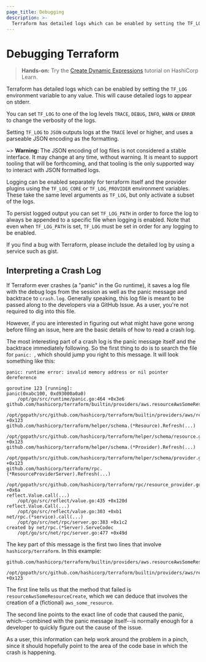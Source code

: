 ```yaml
---
page_title: Debugging
description: >-
  Terraform has detailed logs which can be enabled by setting the TF_LOG environment variable to any value. This will cause detailed logs to appear on stderr
---
```


# Debugging Terraform

> **Hands-on:** Try the [Create Dynamic Expressions](https://learn.hashicorp.com/tutorials/terraform/troubleshooting-workflow#bug-reporting-best-practices?utm_source=WEBSITE&utm_medium=WEB_IO&utm_offer=ARTICLE_PAGE&utm_content=DOCS) tutorial on HashiCorp Learn.
 

Terraform has detailed logs which can be enabled by setting the `TF_LOG` environment variable to any value. This will cause detailed logs to appear on stderr.

You can set `TF_LOG` to one of the log levels `TRACE`, `DEBUG`, `INFO`, `WARN` or `ERROR` to change the verbosity of the logs.

Setting `TF_LOG` to `JSON` outputs logs at the `TRACE` level or higher, and uses a parseable JSON encoding as the formatting.

~> **Warning:** The JSON encoding of log files is not considered a stable interface. It may change at any time, without warning. It is meant to support tooling that will be forthcoming, and that tooling is the only supported way to interact with JSON formatted logs.

Logging can be enabled separately for terraform itself and the provider plugins
using the `TF_LOG_CORE` or `TF_LOG_PROVIDER` environment variables. These take
the same level arguments as `TF_LOG`, but only activate a subset of the logs.

To persist logged output you can set `TF_LOG_PATH` in order to force the log to always be appended to a specific file when logging is enabled. Note that even when `TF_LOG_PATH` is set, `TF_LOG` must be set in order for any logging to be enabled.

If you find a bug with Terraform, please include the detailed log by using a service such as gist.

## Interpreting a Crash Log

If Terraform ever crashes (a "panic" in the Go runtime), it saves a log file
with the debug logs from the session as well as the panic message and backtrace
to `crash.log`. Generally speaking, this log file is meant to be passed along
to the developers via a GitHub Issue. As a user, you're not required to dig
into this file.

However, if you are interested in figuring out what might have gone wrong
before filing an issue, here are the basic details of how to read a crash
log.

The most interesting part of a crash log is the panic message itself and the
backtrace immediately following. So the first thing to do is to search the file
for `panic: `, which should jump you right to this message. It will look
something like this:

```text
panic: runtime error: invalid memory address or nil pointer dereference

goroutine 123 [running]:
panic(0xabc100, 0xd93000a0a0)
	/opt/go/src/runtime/panic.go:464 +0x3e6
github.com/hashicorp/terraform/builtin/providers/aws.resourceAwsSomeResourceCreate(...)
	/opt/gopath/src/github.com/hashicorp/terraform/builtin/providers/aws/resource_aws_some_resource.go:123 +0x123
github.com/hashicorp/terraform/helper/schema.(*Resource).Refresh(...)
	/opt/gopath/src/github.com/hashicorp/terraform/helper/schema/resource.go:209 +0x123
github.com/hashicorp/terraform/helper/schema.(*Provider).Refresh(...)
	/opt/gopath/src/github.com/hashicorp/terraform/helper/schema/provider.go:187 +0x123
github.com/hashicorp/terraform/rpc.(*ResourceProviderServer).Refresh(...)
	/opt/gopath/src/github.com/hashicorp/terraform/rpc/resource_provider.go:345 +0x6a
reflect.Value.call(...)
	/opt/go/src/reflect/value.go:435 +0x120d
reflect.Value.Call(...)
	/opt/go/src/reflect/value.go:303 +0xb1
net/rpc.(*service).call(...)
	/opt/go/src/net/rpc/server.go:383 +0x1c2
created by net/rpc.(*Server).ServeCodec
	/opt/go/src/net/rpc/server.go:477 +0x49d
```

The key part of this message is the first two lines that involve `hashicorp/terraform`. In this example:

```text
github.com/hashicorp/terraform/builtin/providers/aws.resourceAwsSomeResourceCreate(...)
	/opt/gopath/src/github.com/hashicorp/terraform/builtin/providers/aws/resource_aws_some_resource.go:123 +0x123
```

The first line tells us that the method that failed is
`resourceAwsSomeResourceCreate`, which we can deduce that involves the creation
of a (fictional) `aws_some_resource`.

The second line points to the exact line of code that caused the panic,
which--combined with the panic message itself--is normally enough for a
developer to quickly figure out the cause of the issue.

As a user, this information can help work around the problem in a pinch, since
it should hopefully point to the area of the code base in which the crash is
happening.
